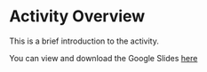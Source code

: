 # Activity Overview

This is a brief introduction to the activity.

You can view and download the Google Slides [here](https://docs.google.com/presentation/d/1meLiZzX1TSPvSOMwOSXUX9FyM82fZk1iqGpF3j6PsNM/edit#slide=id.p)
